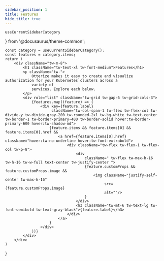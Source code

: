 ```yaml
---
sidebar_position: 1
title: Features
hide_title: true
---
```



    useCurrentSidebarCategory
} from '@docusaurus/theme-common';



    const category = useCurrentSidebarCategory();
    const features = category.items;
    return (
        <div className="tw-m-8">
            <h1 className="tw-text-xl tw-font-medium">Features</h1>
            <p className="tw-">
                Otterize makes it easy to create and visualize authorization for your Kubernetes clusters across a
                variety of
                services. Explore each below.
            </p>
            <div role="list" className="tw-grid tw-gap-6 tw-grid-cols-3">
                {features.map((feature) => (
                    <div key={feature.label}
                         className="tw-col-span-1 tw-flex tw-flex-col tw-divide-y tw-divide-gray-200 tw-rounded-2xl tw-bg-white tw-text-center tw-border-1 tw-border-primary-400 tw-border-solid hover:tw-border-primary-600 hover:tw-shadow-md">
                        {feature.items && feature.items[0] && feature.items[0].href &&
                            <a href={feature.items[0].href} className="hover:tw-no-underline hover:tw-font-extrabold">
                                <div className="tw-flex tw-flex-1 tw-flex-col tw-p-8">
                                    <div
                                        className=" tw-flex tw-max-h-16 tw-h-16 tw-w-full text-center tw-justify-center ">
                                        {feature.customProps && feature.customProps.image &&
                                            <img className="justify-self-center tw-max-h-16"
                                                 src={feature.customProps.image}
                                                 alt=""/>
                                        }
                                    </div>
                                    <h3 className="tw-mt-6 tw-text-lg tw-font-semibold tw-text-gray-black">{feature.label}</h3>
                                </div>
                            </a>
                        }
                    </div>
                ))}
            </div>
        </div>
    )
}






